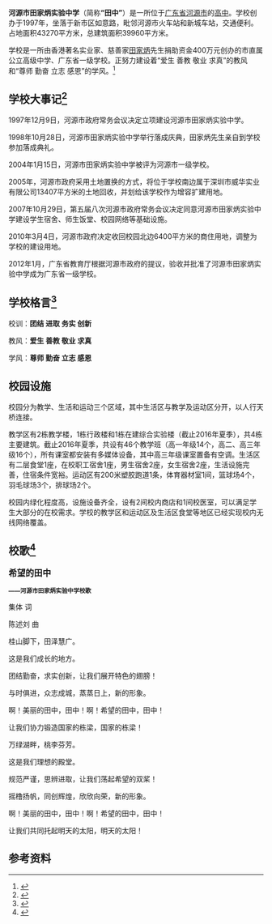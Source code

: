 {{primarysources|time=2016-10-04T02:58:22+00:00}}
{{Infobox School|name=河源市田家炳实验中学|other_name=Heyuan Tianjiabing Experimental High School|image=|motto=团结 进取 务实 创新|established=1997年|type=公立|religion=|district={{PRC}}[[广东省|广东省]][[河源市|河源市]]|affiliation=|grades=高中三年|president=|principal=李雄伟|dean=|college=|house=|sc=|cs=|students=约2600人|faculty=约210人|staff=|athletics=|conference=|colors=|mascot=|magazine=|free_label=|free_text=|free_label2=|free_text2=|free_label3=|free_text3=|address=[[河源市|河源市]][[源城区|源城区]]火车站站前如意路|tel=0762-3369761|fax=|mail=|website=http://www.hyedu.gov.cn/tjb/}}'''河源市田家炳实验中学'''（简称'''“田中”'''）是一所位于{{dead link|date=2018年3月 |bot=InternetArchiveBot |fix-attempted=yes }}[[广东省|广东省]][[河源市|河源市]]的[[高中|高中]]。学校创办于1997年，坐落于新市区如意路，毗邻河源市火车站和新城车站，交通便利。占地面积43270平方米，总建筑面积39960平方米。

学校是一所由香港著名实业家、慈善家[[田家炳|田家炳]]先生捐助资金400万元创办的市直属公立高级中学、广东省一级学校。正努力建设着“爱生 善教 敬业 求真”的教风和“尊师 勤奋 立志 感恩”的学风。<ref>{{Cite web|url=http://www.hyedu.gov.cn/tjb/contents/1720/22675.html|title=河源市田家炳实验中学宣传册——奋进的田中 腾飞的田中|accessdate=2016-10-02|author=河源田中|date=2013-10-15|publisher=}}{{Dead link|date=2019年6月 |bot=InternetArchiveBot |fix-attempted=yes }}</ref>

== 学校大事记<ref>{{Cite web|url=http://www.hyedu.gov.cn/tjb/contents/1720/22676.html|title=河源市田家炳实验中学宣传册——发展大事记|accessdate=2016-10-02|author=河源田中|date=2013-10-15|publisher=}}{{Dead link|date=2019年6月 |bot=InternetArchiveBot |fix-attempted=yes }}</ref> ==
1997年12月9日，河源市政府常务会议决定立项建设河源市田家炳实验中学。

1998年10月28日，河源市田家炳实验中学举行落成庆典，田家炳先生亲自到学校参加落成典礼。

2004年1月15日，河源市田家炳实验中学被评为河源市一级学校。

2005年，河源市政府采用土地置换的方式，将位于学校南边属于深圳市威华实业有限公司13407平方米的土地回收，并划给该学校作为增容扩建用地。

2007年10月29日，第五届八次河源市政府常务会议决定同意河源市田家炳实验中学建设学生宿舍、师生饭堂、校园网络等基础设施。

2010年3月4日，河源市政府决定收回校园北边6400平方米的商住用地，调整为学校的建设用地。

2012年1月，广东省教育厅根据河源市政府的提议，验收并批准了河源市田家炳实验中学成为广东省一级学校。

== 学校格言<ref>{{Cite web|url=http://www.hyedu.gov.cn/tjb/contents/1720/22674.html|title=河源市田家炳实验中学宣传册——办学宗旨|accessdate=2016-10-02|author=河源田中|date=2013-10-15|publisher=}}{{Dead link|date=2018年8月 |bot=InternetArchiveBot |fix-attempted=yes }}</ref> ==
校训：'''团结 进取 务实 创新'''

教风：'''爱生 善教 敬业 求真'''

学风：'''尊师 勤奋 立志 感恩'''

== 校园设施 ==
校园分为教学、生活和运动三个区域，其中生活区与教学及运动区分开，以人行天桥连接。

教学区有2栋教学楼，1栋行政楼和1栋在建综合实验楼（截止2016年夏季），共4栋主要建筑。截止2016年夏季，共设有46个教学班（高一年级14个，高二、高三年级16个），所有课室都安装有多媒体设备，其中高三年级课室置备有空调。生活区有二层食堂1座，在校职工宿舍1座，男生宿舍2座，女生宿舍2座，生活设施完善，住宿条件宽裕。运动区有200米塑胶跑道1条，体育器材室1间，篮球场4个，羽毛球场3个，排球场2个。

校园内绿化程度高，设施设备齐全，设有2间校内商店和1间校医室，可以满足学生大部分的在校需求。学校的教学区和运动区及生活区食堂等地区已经实现校内无线网络覆盖。

== 校歌<ref>{{Cite web|url=http://www.hyedu.gov.cn/tjb/contents/1720/22677.html|title=河源市田家炳实验中学宣传册——田中校歌|accessdate=2016-10-02|author=河源田中|date=2013-10-15|publisher=}}{{Dead link|date=2019年6月 |bot=InternetArchiveBot |fix-attempted=yes }}</ref> ==
'''<big>希望的田中</big>'''

<small>'''——河源市田家炳实验中学校歌'''</small>

集体 词

陈述刘 曲

桂山脚下，田泽慧广。

这是我们成长的地方。

团结勤奋，求实创新，让我们展开特色的翅膀！

与时俱进，众志成城，蒸蒸日上，新的形象。

啊！美丽的田中，田中！啊！希望的田中，田中！

让我们协力锻造国家的栋梁，国家的栋梁！

万绿湖畔，桃李芬芳。

这是我们理想的殿堂。

规范严谨，思辨进取，让我们荡起希望的双桨！

摇橹扬帆，同创辉煌，欣欣向荣，新的形象。

啊！美丽的田中，田中！啊！希望的田中，田中！

让我们共同托起明天的太阳，明天的太阳！

== 参考资料 ==